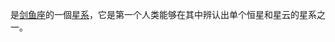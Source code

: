 {{NGCInfoBox|NGCID=NGC 1836|發現者=約翰·弗里德里希·威廉·赫歇爾|發現日期=1834年11月23日|其他編號=ESO 56-SC61|曆元=J2000.0|赤經=5時5分34.5秒
|赤緯=-68°37'41"|星座=剑鱼座|星體=星系|星等=12.2|表面亮度=|藍等=}}

'''{{lang|en|NGC 1836}}'''是[[剑鱼座|剑鱼座]]的一個[[星系|星系]]，它是第一个人类能够在其中辨认出单个恒星和星云的星系之一。

{{NGCReference|1836}}
{{Catalogs|NGC=1836}}